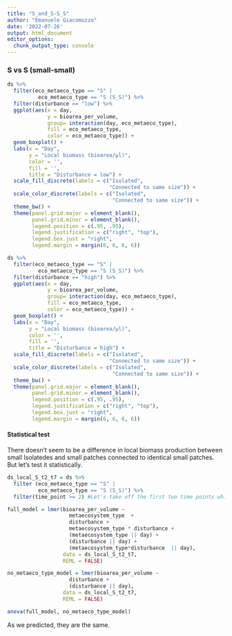 ```yaml
---
title: "S_and_S-S_S"
author: "Emanuele Giacomuzzo"
date: '2022-07-26'
output: html_document
editor_options: 
  chunk_output_type: console
---
```


### S vs S (small-small)

```r
ds %>%
  filter(eco_metaeco_type == "S" | 
          eco_metaeco_type == "S (S_S)") %>%
  filter(disturbance == "low") %>%
  ggplot(aes(x = day,
             y = bioarea_per_volume,
             group= interaction(day, eco_metaeco_type),
             fill = eco_metaeco_type,
             color = eco_metaeco_type)) +
  geom_boxplot() +
  labs(x = "Day", 
       y = "Local biomass (bioarea/µl)", 
       color = '', 
       fill = '',
       title = "Disturbance = low") +
  scale_fill_discrete(labels = c("Isolated", 
                                 "Connected to same size")) +
  scale_color_discrete(labels = c("Isolated", 
                                  "Connected to same size")) +
  theme_bw() +
  theme(panel.grid.major = element_blank(), 
        panel.grid.minor = element_blank(),
        legend.position = c(.95, .95),
        legend.justification = c("right", "top"),
        legend.box.just = "right",
        legend.margin = margin(6, 6, 6, 6))

ds %>%
  filter(eco_metaeco_type == "S" | 
          eco_metaeco_type == "S (S_S)") %>%
  filter(disturbance == "high") %>%
  ggplot(aes(x = day,
             y = bioarea_per_volume,
             group= interaction(day, eco_metaeco_type),
             fill = eco_metaeco_type,
             color = eco_metaeco_type)) +
  geom_boxplot() +
  labs(x = "Day", 
       y = "Local biomass (bioarea/µl)", 
       color = '', 
       fill = '',
       title = "Disturbance = high") +
  scale_fill_discrete(labels = c("Isolated", 
                                 "Connected to same size")) +
  scale_color_discrete(labels = c("Isolated", 
                                  "Connected to same size")) +
  theme_bw() +
  theme(panel.grid.major = element_blank(), 
        panel.grid.minor = element_blank(),
        legend.position = c(.95, .95),
        legend.justification = c("right", "top"),
        legend.box.just = "right",
        legend.margin = margin(6, 6, 6, 6))
```

#### Statistical test

There doesn't seem to be a difference in local biomass production between small Isolatedes and small patches connected to identical small patches. But let's test it statistically. 

```r

ds_local_S_t2_t7 = ds %>%
  filter (eco_metaeco_type == "S" | 
          eco_metaeco_type == "S (S_S)") %>%
  filter(time_point >= 2) #Let's take off the first two time points which are before the first disturbance event.

full_model = lmer(bioarea_per_volume ~ 
                    metaecosystem_type  + 
                    disturbance + 
                    metaecosystem_type * disturbance + 
                    (metaecosystem_type || day) + 
                    (disturbance || day) + 
                    (metaecosystem_type*disturbance  || day),
                  data = ds_local_S_t2_t7, 
                  REML = FALSE)

no_metaeco_type_model = lmer(bioarea_per_volume ~ 
                    disturbance + 
                    (disturbance || day),
                  data = ds_local_S_t2_t7, 
                  REML = FALSE)

anova(full_model, no_metaeco_type_model)
```

As we predicted, they are the same. 